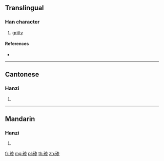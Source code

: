 {{character info/new}}
{{also|磣}}
==Translingual==

===Han character===
{{Han char|rn=112|rad=石|as=08|sn=13|four=|canj=MRIKH}}

# [[gritty]]

====References====
* {{Han ref|kx=0832.211|hdz=42441.010|uh=789C|ud=30876}}

----

==Cantonese==

===Hanzi===
{{yue-hanzi|jyut=|y=cham2|tra=磣}}

# {{defn|lang=yue|sort=石08}}

----

==Mandarin==

===Hanzi===
{{cmn-hanzi|tra=磣|pin=[[chěn]] ([[chen3]])|wg=ch'en<sup>3</sup>}}

# {{defn|lang=cmn|sort=石08}}

[[fr:碜]]
[[mg:碜]]
[[pl:碜]]
[[th:碜]]
[[zh:碜]]
